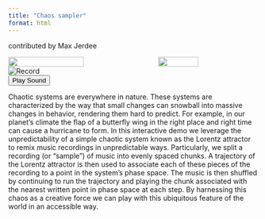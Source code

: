 ```yaml
---
title: "Chaos sampler"
format: html
---
```

contributed by Max Jerdee

```{=html}
<div id="chaosContainer" style="display: flex; justify-content: space-between;">
    <img id="chaos" width=400 src="images/lorentz_explainer.png" style="width: 55%;">
    <img id="trajectory" width=400 src="images/lorentz_trajectory.png" style="width: 40%;">
</div>
<div id="recordContainer">
    <img id="record" src="images/amen-record.png" alt="Record">
</div>
<button id="playButton">Play Sound</button>
<link rel="stylesheet" href="css/chaos_sampler.css">
<script src="js/chaos_sampler.js"></script> 
```

Chaotic systems are everywhere in nature. These systems are characterized by the way that small changes can snowball into massive changes in behavior, rendering them hard to predict. For example, in our planet’s climate the flap of a butterfly wing in the right place and right time can cause a hurricane to form. In this interactive demo we leverage the unpredictability of a simple chaotic system known as the Lorentz attractor to remix music recordings in unpredictable ways. Particularly, we split a recording (or “sample”) of music into evenly spaced chunks. A trajectory of the Lorentz attractor is then used to associate each of these pieces of the recording to a point in the system’s phase space. The music is then shuffled by continuing to run the trajectory and playing the chunk associated with the nearest written point in phase space at each step. By harnessing this chaos as a creative force we can play with this ubiquitous feature of the world in an accessible way.